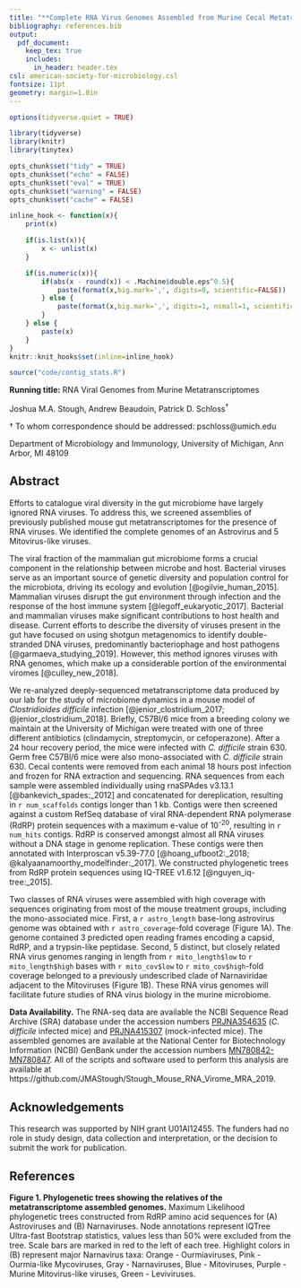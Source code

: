 ```yaml
---
title: "**Complete RNA Virus Genomes Assembled from Murine Cecal Metatranscriptomes**"
bibliography: references.bib
output:
  pdf_document:
    keep_tex: true
    includes:
      in_header: header.tex
csl: american-society-for-microbiology.csl
fontsize: 11pt
geometry: margin=1.0in
---
```



```r
options(tidyverse.quiet = TRUE)

library(tidyverse)
library(knitr)
library(tinytex)

opts_chunk$set("tidy" = TRUE)
opts_chunk$set("echo" = FALSE)
opts_chunk$set("eval" = TRUE)
opts_chunk$set("warning" = FALSE)
opts_chunk$set("cache" = FALSE)

inline_hook <- function(x){
	print(x)

	if(is.list(x)){
		x <- unlist(x)
	}

	if(is.numeric(x)){
		if(abs(x - round(x)) < .Machine$double.eps^0.5){
			paste(format(x,big.mark=',', digits=0, scientific=FALSE))
		} else {
			paste(format(x,big.mark=',', digits=1, nsmall=1, scientific=FALSE))
		}
	} else {
    	paste(x)      
	}
}
knitr::knit_hooks$set(inline=inline_hook)
```

``` r
source("code/contig_stats.R")
```


\vspace{35mm}

**Running title:** RNA Viral Genomes from Murine Metatranscriptomes

\vspace{35mm}


Joshua M.A. Stough, Andrew Beaudoin, Patrick D. Schloss^$\dagger$^

\vspace{40mm}

$\dagger$ To whom correspondence should be addressed: pschloss@umich.edu

Department of Microbiology and Immunology, University of Michigan, Ann Arbor, MI 48109


\newpage
\linenumbers


## Abstract

Efforts to catalogue viral diversity in the gut microbiome have largely ignored RNA viruses. To address this, we screened assemblies of previously published mouse gut metatranscriptomes for the presence of RNA viruses. We identified the complete genomes of an Astrovirus and 5 Mitovirus-like viruses.

\newpage

The viral fraction of the mammalian gut microbiome forms a crucial component in the relationship between microbe and host. Bacterial viruses serve as an important source of genetic diversity and population control for the microbiota, driving its ecology and evolution [@ogilvie_human_2015]. Mammalian viruses disrupt the gut environment through infection and the response of the host immune system [@legoff_eukaryotic_2017]. Bacterial and mammalian viruses make significant contributions to host health and disease. Current efforts to describe the diversity of viruses present in the gut have focused on using shotgun metagenomics to identify double-stranded DNA viruses, predominantly bacteriophage and host pathogens [@garmaeva_studying_2019]. However, this method ignores viruses with RNA genomes, which make up a considerable portion of the environmental viromes [@culley_new_2018].

We re-analyzed deeply-sequenced metatranscriptome data produced by our lab for the study of microbiome dynamics in a mouse model of *Clostridioides difficile* infection [@jenior_clostridium_2017; @jenior_clostridium_2018]. Briefly, C57Bl/6 mice from a breeding colony we maintain at the University of Michigan were treated with one of three different antibiotics (clindamycin, streptomycin, or cefoperazone). After a 24 hour recovery period, the mice were infected with *C. difficile* strain 630. Germ free C57Bl/6 mice were also mono-associated with *C. difficile* strain 630. Cecal contents were removed from each animal 18 hours post infection and frozen for RNA extraction and sequencing. RNA sequences from each sample were assembled individually using rnaSPAdes v3.13.1 [@bankevich_spades:_2012] and concatenated for dereplication, resulting in `r num_scaffolds` contigs longer than 1 kb. Contigs were then screened against a custom RefSeq database of viral RNA-dependent RNA polymerase (RdRP) protein sequences with a maximum e-value of 10^-20^, resulting in `r num_hits` contigs. RdRP is conserved amongst almost all RNA viruses without a DNA stage in genome replication. These contigs were then annotated with Interproscan v5.39-77.0 [@hoang_ufboot2:_2018; @kalyaanamoorthy_modelfinder:_2017]. We constructed phylogenetic trees from RdRP protein sequences using IQ-TREE v1.6.12 [@nguyen_iq-tree:_2015].

Two classes of RNA viruses were assembled with high coverage with sequences originating from most of the mouse treatment groups, including the mono-associated mice. First, a `r astro_length` base-long astrovirus genome was obtained with `r astro_coverage`-fold coverage (Figure 1A). The genome contained 3 predicted open reading frames encoding a capsid, RdRP, and a trypsin-like peptidase. Second, 5 distinct, but closely related RNA virus genomes ranging in length from `r mito_length$low` to `r mito_length$high` bases with `r mito_cov$low` to `r mito_cov$high`-fold coverage belonged to a previously undescribed clade of Narnaviridae adjacent to the Mitoviruses (Figure 1B). These RNA virus genomes will facilitate future studies of RNA virus biology in the murine microbiome.


**Data Availability.** The RNA-seq data are available the NCBI Sequence Read Archive (SRA) database under the accession numbers [PRJNA354635](https://www.ncbi.nlm.nih.gov/bioproject/354635) (*C. difficile* infected mice) and [PRJNA415307](https://www.ncbi.nlm.nih.gov/bioproject/415307) (mock-infected mice). The assembled genomes are available at the National Center for Biotechnology Information (NCBI) GenBank under the accession numbers [MN780842-MN780847](). All of the scripts and software used to perform this analysis are available at https://github.com/JMAStough/Stough_Mouse_RNA_Virome_MRA_2019.

## Acknowledgements
This research was supported by NIH grant U01AI12455. The funders had no role in study design, data collection and interpretation, or the decision to submit the work for publication.

\newpage

## References
<div id="refs"></div>

\newpage


**Figure 1. Phylogenetic trees showing the relatives of the metatranscriptome assembled genomes.** Maximum Likelihood phylogenetic trees constructed from RdRP amino acid sequences for (A) Astroviruses and (B) Narnaviruses. Node annotations represent IQTree Ultra-fast Bootstrap statistics, values less than 50% were excluded from the tree. Scale bars are marked in red to the left of each tree. Highlight colors in (B) represent major Narnavirus taxa: Orange - Ourmiaviruses, Pink - Ourmia-like Mycoviruses, Gray - Narnaviruses, Blue - Mitoviruses, Purple - Murine Mitovirus-like viruses, Green - Leviviruses.
